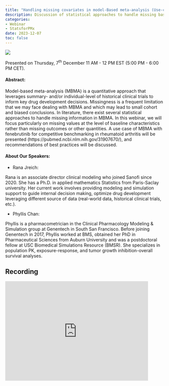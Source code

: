```yaml
---
title: "Handling missing covariates in model-Based meta-analysis (Use-case for competitive benchmarking): Rana Jreich and Phyllis Chan"
description: Discussion of statistical approaches to handle missing baseline characteristics in MBMA with a use case example for fenebrutinib in rheumatoid arthritis.
categories: 
- Webinar
- StatsforPMx
date: 2023-12-07
toc: false
---
```


![](/images/webinar-dec2023.jpeg)

Presented on Thursday, 7^th^ December 11 AM - 12 PM EST (5:00 PM - 6:00 PM CET).

#### Abstract:
Model-based meta-analysis (MBMA) is a quantitative approach that leverages summary- and/or individual-level of historical clinical trials to inform key drug development decisions.  Missingness is a frequent limitation that we may face dealing with MBMA and which may lead to small cohort and biased conclusions. In literature, there exist several statistical approaches to handle missing information in MBMA. In this webinar, we will focus particularly on missing values at the level of baseline characteristics rather than missing outcomes or other quantities. A use case of MBMA with fenebrutinib for competitive benchmarking in rheumatoid arthritis will be presented (https://pubmed.ncbi.nlm.nih.gov/31907670/), and recommendations of best practices will be discussed.

#### About Our Speakers:

-   Rana Jreich:

Rana is an associate director clinical modeling who joined Sanofi since 2020.  She has a Ph.D. in applied mathematics Statistics from Paris-Saclay university. Her current work involves providing modeling and simulation support to guide internal decision making, optimize drug development leveraging different source of data (real-world data, historical clinical trials, etc.).

-   Phyllis Chan:

Phyllis is a pharmacometrician in the Clinical Pharmacology Modeling & Simulation group at Genentech in South San Francisco.  Before joining Genentech in 2017, Phyllis worked at BMS, obtained her PhD in Pharmaceutical Sciences from Auburn University and was a postdoctoral fellow at USC Biomedical Simulations Resource (BMSR).  She specializes in population PK, exposure-response, and tumor growth inhibition-overall survival analyses.

## Recording
<iframe width="90%" height="315" src="https://www.youtube.com/watch?v=ixaCeTBaees" frameborder="0" allowfullscreen> 

